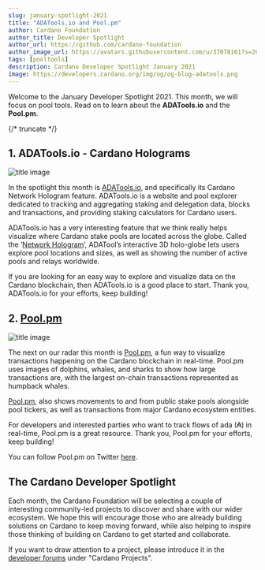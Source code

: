 ```yaml
---
slug: january-spotlight-2021
title: "ADATools.io and Pool.pm"
author: Cardano Foundation
author_title: Developer Spotlight
author_url: https://github.com/cardano-foundation
author_image_url: https://avatars.githubusercontent.com/u/37078161?s=200&v=4
tags: [pooltools]
description: Cardano Developer Spotlight January 2021
image: https://developers.cardano.org/img/og/og-blog-adatools.png
---
```


Welcome to the January Developer Spotlight 2021. This month, we will focus on pool tools. Read on to learn about the **ADATools.io** and the **Pool.pm**.

{/* truncate */}

## 1. ADATools.io - Cardano Holograms

![title image](/img/spotlight/adatools.jpeg)

In the spotlight this month is [ADATools.io](http://adatools.io), and specifically its Cardano Network Hologram feature. ADATools.io is a website and pool explorer dedicated to tracking and aggregating staking and delegation data, blocks and transactions, and providing staking calculators for Cardano users.

ADATools.io has a very interesting feature that we think really helps visualize where Cardano stake pools are located across the globe. Called the ‘[Network Hologram](https://adatools.io/hologram)’, ADATool’s interactive 3D holo-globe lets users explore pool locations and sizes, as well as showing the number of active pools and relays worldwide.

If you are looking for an easy way to explore and visualize data on the Cardano blockchain, then ADATools.io is a good place to start. Thank you, ADATools.io for your efforts, keep building!

## 2. [Pool.pm](https://pool.pm/)

![title image](/img/spotlight/poolpm.png)

The next on our radar this month is [Pool.pm](https://pool.pm/), a fun way to visualize transactions happening on the Cardano blockchain in real-time. Pool.pm uses images of dolphins, whales, and sharks to show how large transactions are, with the largest on-chain transactions represented as humpback whales.

[Pool.pm](https://pool.pm/), also shows movements to and from public stake pools alongside pool tickers, as well as transactions from major Cardano ecosystem entities.

For developers and interested parties who want to track flows of ada (₳) in real-time, Pool.pm is a great resource. Thank you, Pool.pm for your efforts, keep building!

You can follow Pool.pm on Twitter [here](https://twitter.com/pool_pm?lang=en-gb).

## The Cardano Developer Spotlight

Each month, the Cardano Foundation will be selecting a couple of interesting community-led projects to discover and share with our wider ecosystem. We hope this will encourage those who are already building solutions on Cardano to keep moving forward, while also helping to inspire those thinking of building on Cardano to get started and collaborate.  

If you want to draw attention to a project, please introduce it in the [developer forums](https://forum.cardano.org/c/developers/29) under "Cardano Projects".

